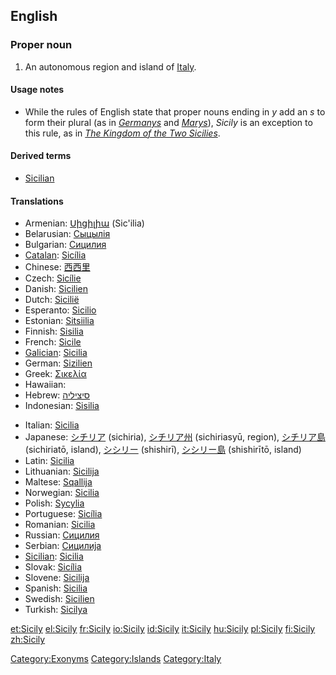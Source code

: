 ==English==

===Proper noun===
{{wikipedia}}
{{en-proper-noun|Sicilies}} {{italbrac|see Usage notes below}}

# An autonomous region and island of [[Italy]].

====Usage notes====
*While the rules of English state that proper nouns ending in ''y'' add an ''s'' to form their plural (as in ''[[Germany]]s'' and ''[[Mary]]s''), ''Sicily'' is an exception to this rule, as in ''[[w:Kingdom of the Two Sicilies|The Kingdom of the Two Sicilies]]''.

====Derived terms====
*[[Sicilian]]

====Translations====
{{trans-top|island}}
* Armenian: [[Սիցիլիա]] (Sic'ilia)
* Belarusian: [[Сыцылія]]
* Bulgarian: [[Сицилия]]
* [[Catalan]]: [[Sicília]]
* Chinese: [[西西里]]
* Czech: [[Sicílie]] {{f}}
* Danish: [[Sicilien]]
* Dutch: [[Sicilië]] {{n}}
* Esperanto: [[Sicilio]]
* Estonian: [[Sitsiilia]]
* Finnish: [[Sisilia]]
* French: [[Sicile]] {{f}}
* [[Galician]]: [[Sicilia#Galician|Sicilia]]
* German: [[Sizilien]]
* Greek: [[Σικελία]]
* Hawaiian: {{tø|haw|Kikilia}}
* Hebrew: [[סיציליה]]
* Indonesian: [[Sisilia]]
{{trans-mid}}
* Italian: [[Sicilia#Italian|Sicilia]] {{f}}
* Japanese: [[シチリア]] (sichiria), [[シチリア州]] (sichiriasyū, region), [[シチリア島]] (sichiriatō, island), [[シシリー]] (shishirī), [[シシリー島]] (shishirītō, island)
* Latin: [[Sicilia#Latin|Sicilia]] {{f}}
* Lithuanian: [[Sicilija]]
* Maltese: [[Sqallija]]
* Norwegian: [[Sicilia#Norwegian|Sicilia]]
* Polish: [[Sycylia]]
* Portuguese: [[Sicília]]
* Romanian: [[Sicilia]]
* Russian: [[Сицилия]]
* Serbian: [[Сицилија]]
* [[Sicilian]]: [[Sicilia#Sicilian|Sicilia]] {{f}}
* Slovak: [[Sicília]]
* Slovene: [[Sicilija]]
* Spanish: [[Sicilia#Spanish|Sicilia]]
* Swedish: [[Sicilien]]
* Turkish: [[Sicilya]]
{{trans-bottom}}

[[Category:Exonyms]]
[[Category:Islands]]
[[Category:Italy]]

[[et:Sicily]]
[[el:Sicily]]
[[fr:Sicily]]
[[io:Sicily]]
[[id:Sicily]]
[[it:Sicily]]
[[hu:Sicily]]
[[pl:Sicily]]
[[fi:Sicily]]
[[zh:Sicily]]